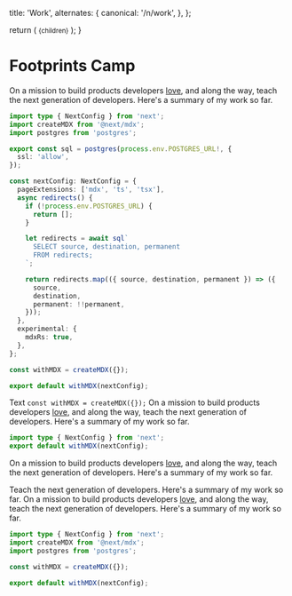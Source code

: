 
  title: 'Work',
  alternates: {
    canonical: '/n/work',
  },
};

  return (
    <small className="flex text-sm text-gray-500 -mt-3 mb-3">{children}</small>
  );
}

# Footprints Camp

<AnimatedName />

On a mission to build products developers [love](/n/devtools), and along the way, teach the next generation of developers. Here's a summary of my work so far.

```ts
import type { NextConfig } from 'next';
import createMDX from '@next/mdx';
import postgres from 'postgres';

export const sql = postgres(process.env.POSTGRES_URL!, {
  ssl: 'allow',
});

const nextConfig: NextConfig = {
  pageExtensions: ['mdx', 'ts', 'tsx'],
  async redirects() {
    if (!process.env.POSTGRES_URL) {
      return [];
    }

    let redirects = await sql`
      SELECT source, destination, permanent
      FROM redirects;
    `;

    return redirects.map(({ source, destination, permanent }) => ({
      source,
      destination,
      permanent: !!permanent,
    }));
  },
  experimental: {
    mdxRs: true,
  },
};

const withMDX = createMDX({});

export default withMDX(nextConfig);
```


Text `const withMDX = createMDX({});` On a mission to build products developers [love](/n/devtools), and along the way, teach the next generation of developers. Here's a summary of my work so far.

```ts
import type { NextConfig } from 'next';
export default withMDX(nextConfig);
```


On a mission to build products developers [love](/n/devtools), and along the way, teach the next generation of developers. Here's a summary of my work so far.

Teach the next generation of developers. Here's a summary of my work so far. On a mission to build products developers [love](/n/devtools), and along the way, teach the next generation of developers. Here's a summary of my work so far.

```ts
import type { NextConfig } from 'next';
import createMDX from '@next/mdx';
import postgres from 'postgres';

const withMDX = createMDX({});

export default withMDX(nextConfig);
```
